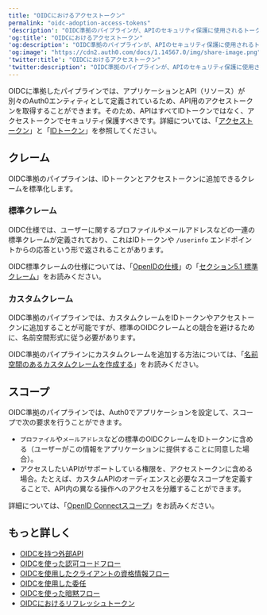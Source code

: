 ---
title: "OIDCにおけるアクセストークン"
permalink: "oidc-adoption-access-tokens"
'description': "OIDC準拠のパイプラインが、APIのセキュリティ保護に使用されるトークン（スコープやクレームなど）に、どのような影響を与えるかについて説明します。"
'og:title': "OIDCにおけるアクセストークン"
'og:description': "OIDC準拠のパイプラインが、APIのセキュリティ保護に使用されるトークン（スコープやクレームなど）に、どのような影響を与えるかについて説明します。"
'og:image': "https://cdn2.auth0.com/docs/1.14567.0/img/share-image.png"
'twitter:title': "OIDCにおけるアクセストークン"
'twitter:description': "OIDC準拠のパイプラインが、APIのセキュリティ保護に使用されるトークン（スコープやクレームなど）に、どのような影響を与えるかについて説明します。"
---

OIDCに準拠したパイプラインでは、アプリケーションとAPI（リソース）が別々のAuth0エンティティとして定義されているため、API用のアクセストークンを取得することができます。そのため、APIはすべてIDトークンではなく、アクセストークンでセキュリティ保護すべきです。詳細については、「[アクセストークン](/ja-jp/secure/tokens/access-tokens)」と「[IDトークン](/ja-jp/secure/tokens/id-tokens)」を参照してください。

## クレーム

OIDC準拠のパイプラインは、IDトークンとアクセストークンに追加できるクレームを標準化します。

### 標準クレーム

OIDC仕様では、ユーザーに関するプロファイルやメールアドレスなどの一連の標準クレームが​定義されており、これはIDトークンや `/userinfo` エンドポイントからの応答という形で​返されることがあります。

OIDC標準クレームの仕様については、「[OpenIDの仕様](https://openid.net)」の「[セクション5.1 標準クレーム](https://openid.net/specs/openid-connect-core-1_0.html#StandardClaims)」をお読みください。

### カスタムクレーム

OIDC準拠のパイプラインでは、カスタムクレームをIDトークンやアクセストークンに追加することが可能ですが、標準のOIDCクレームとの競合を避けるために、名前空間形式に従う必要があります。

OIDC準拠のパイプラインにカスタムクレームを追加する方法については、「[名前空間のあるカスタムクレームを作成する](/ja-jp/secure/tokens/json-web-tokens/create-custom-claims)」をお読みください。

## スコープ

OIDC準拠のパイプラインでは、Auth0でアプリケーションを設定して、スコープで次の要求を行うことができます。

* `プロファイル`や`メールアドレス`などの標準のOIDCクレームをIDトークンに含める（ユーザーがこの情報をアプリケーションに提供することに同意した場合）。
* アクセスしたいAPIがサポートしている権限を、アクセストークンに含める場合。たとえば、カスタムAPIのオーディエンスと必要なスコープを定義することで、API内の異なる操作へのアクセスを分離することができます。

詳細については、「[OpenID Connectスコープ](/ja-jp/get-started/apis/scopes/openid-connect-scopes)」をお読みください。

## もっと詳しく

* [OIDCを持つ外部API](/ja-jp/authenticate/login/oidc-conformant-authentication/oidc-adoption-apis)
* [OIDCを使った認可コードフロー](/ja-jp/authenticate/login/oidc-conformant-authentication/oidc-adoption-auth-code-flow)
* [OIDCを使用したクライアントの資格情報フロー](/ja-jp/authenticate/login/oidc-conformant-authentication/oidc-adoption-client-credentials-flow)
* [OIDCを使用した委任](/ja-jp/authenticate/login/oidc-conformant-authentication/oidc-adoption-delegation)
* [OIDCを使った暗黙フロー](/ja-jp/authenticate/login/oidc-conformant-authentication/oidc-adoption-implicit-flow)
* [OIDCにおけるリフレッシュトークン](/ja-jp/authenticate/login/oidc-conformant-authentication/oidc-adoption-refresh-tokens)